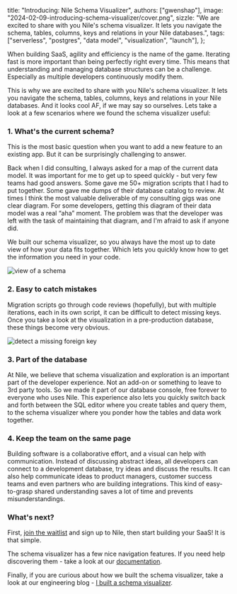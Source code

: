   title: "Introducing: Nile Schema Visualizer",
  authors: ["gwenshap"],
  image: "2024-02-09-introducing-schema-visualizer/cover.png",
  sizzle:
    "We are excited to share with you Nile's schema visualizer. It lets you navigate the schema, tables, columns, keys and relations in your Nile databases.",
  tags: ["serverless", "postgres", "data model", "visualization", "launch"],
};

When building SaaS, agility and efficiency is the name of the game. Iterating fast is more important than being perfectly right every time.
This means that understanding and managing database structures can be a challenge. Especially as multiple developers continuously modify them.

This is why we are excited to share with you Nile's schema visualizer. It lets you navigate the schema, tables, columns, keys and relations in
your Nile databases. And it looks cool AF, if we may say so ourselves. Lets take a look at a few scenarios where we found the schema visualizer useful:

### 1. What's the current schema?

This is the most basic question when you want to add a new feature to an existing app. But it can be surprisingly challenging to answer.

Back when I did consulting, I always asked for a map of the current data model. It was important for me to get up to speed quickly - but very few teams had
good answers. Some gave me 50+ migration scripts that I had to put together. Some gave me dumps of their database catalog to review. At times I think the
most valuable deliverable of my consulting gigs was one clear diagram. For some developers, getting this diagram of their data model was a real “aha” moment.
The problem was that the developer was left with the task of maintaining that diagram, and I'm afraid to ask if anyone did.

We built our schema visualizer, so you always have the most up to date view of how your data fits together. Which lets you quickly know how to get the
information you need in your code.

![view of a schema](/blog/2024-02-09-introducing-schema-visualizer/schema_view.png)

### 2. Easy to catch mistakes

Migration scripts go through code reviews (hopefully), but with multiple iterations, each in its own script, it can be difficult to detect missing keys.
Once you take a look at the visualization in a pre-production database, these things become very obvious.

![detect a missing foreign key](/blog/2024-02-09-introducing-schema-visualizer/missing_foreign_key.png)

### 3. Part of the database

At Nile, we believe that schema visualization and exploration is an important part of the developer experience. Not an add-on or something to leave to
3rd party tools. So we made it part of our database console, free forever to everyone who uses Nile. This experience also lets you quickly switch back and
forth between the SQL editor where you create tables and query them, to the schema visualizer where you ponder how the tables and data work together.

### 4. Keep the team on the same page

Building software is a collaborative effort, and a visual can help with communication. Instead of discussing abstract ideas, all developers can connect to a
development database, try ideas and discuss the results. It can also help communicate ideas to product managers, customer success teams and even partners who
are building integrations. This kind of easy-to-grasp shared understanding saves a lot of time and prevents misunderstandings.

### What's next?

First, [join the waitlist](https://www.thenile.dev) and sign up to Nile, then start building your SaaS! It is that simple.

The schema visualizer has a few nice navigation features. If you need help discovering them - take a look at our [documentation](https://www.thenile.dev/docs/platform/schema_viz).

Finally, if you are curious about how we built the schema visualizer, take a look at our engineering blog - [I built a schema visualizer](https://blog.thenile.dev/2024-02-09-schema-visualizer).
